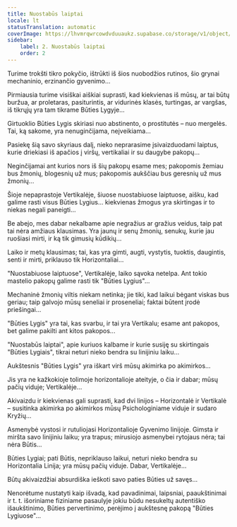 ```yaml
---
title: Nuostabūs laiptai
locale: lt
statusTranslation: automatic
coverImage: https://lhvmrqwrcowdvduuaukz.supabase.co/storage/v1/object/public/strapi-uploads/small_cover-tratado-de-psicologia-revolucionaria.webp-5e15e1cec4e0ebebcde5d7fc7565d8fd.webp
sidebar:
    label: 2. Nuostabūs laiptai
    order: 2
---
```

Turime trokšti tikro pokyčio, ištrūkti iš šios nuobodžios rutinos, šio grynai mechaninio, erzinančio gyvenimo...

Pirmiausia turime visiškai aiškiai suprasti, kad kiekvienas iš mūsų, ar tai būtų buržua, ar proletaras, pasiturintis, ar vidurinės klasės, turtingas, ar vargšas, iš tikrųjų yra tam tikrame Būties Lygyje...

Girtuoklio Būties Lygis skiriasi nuo abstinento, o prostitutės – nuo mergelės. Tai, ką sakome, yra nenuginčijama, neįveikiama...

Pasiekę šią savo skyriaus dalį, nieko neprarasime įsivaizduodami laiptus, kurie driekiasi iš apačios į viršų, vertikaliai ir su daugybe pakopų...

Neginčijamai ant kurios nors iš šių pakopų esame mes; pakopomis žemiau bus žmonių, blogesnių už mus; pakopomis aukščiau bus geresnių už mus žmonių...

Šioje nepaprastoje Vertikalėje, šiuose nuostabiuose laiptuose, aišku, kad galime rasti visus Būties Lygius... kiekvienas žmogus yra skirtingas ir to niekas negali paneigti...

Be abejo, mes dabar nekalbame apie negražius ar gražius veidus, taip pat tai nėra amžiaus klausimas. Yra jaunų ir senų žmonių, senukų, kurie jau ruošiasi mirti, ir ką tik gimusių kūdikių...

Laiko ir metų klausimas; tai, kas yra gimti, augti, vystytis, tuoktis, daugintis, senti ir mirti, priklauso tik Horizontaliai...

"Nuostabiuose laiptuose", Vertikalėje, laiko sąvoka netelpa. Ant tokio mastelio pakopų galime rasti tik "Būties Lygius"...

Mechaninė žmonių viltis niekam netinka; jie tiki, kad laikui bėgant viskas bus geriau; taip galvojo mūsų seneliai ir proseneliai; faktai būtent įrodė priešingai...

"Būties Lygis" yra tai, kas svarbu, ir tai yra Vertikalu; esame ant pakopos, bet galime pakilti ant kitos pakopos...

"Nuostabūs laiptai", apie kuriuos kalbame ir kurie susiję su skirtingais "Būties Lygiais", tikrai neturi nieko bendra su linijiniu laiku...

Aukštesnis "Būties Lygis" yra iškart virš mūsų akimirka po akimirkos...

Jis yra ne kažkokioje tolimoje horizontalioje ateityje, o čia ir dabar; mūsų pačių viduje; Vertikalėje...

Akivaizdu ir kiekvienas gali suprasti, kad dvi linijos – Horizontalė ir Vertikalė – susitinka akimirka po akimirkos mūsų Psichologiniame viduje ir sudaro Kryžių...

Asmenybė vystosi ir rutuliojasi Horizontalioje Gyvenimo linijoje. Gimsta ir miršta savo linijiniu laiku; yra trapus; mirusiojo asmenybei rytojaus nėra; tai nėra Būtis...

Būties Lygiai; pati Būtis, nepriklauso laikui, neturi nieko bendra su Horizontalia Linija; yra mūsų pačių viduje. Dabar, Vertikalėje...

Būtų akivaizdžiai absurdiška ieškoti savo paties Būties už savęs...

Nenorėtume nustatyti kaip išvadą, kad pavadinimai, laipsniai, paaukštinimai ir t. t. išoriniame fiziniame pasaulyje jokiu būdu nesukeltų autentiško išaukštinimo, Būties pervertinimo, perėjimo į aukštesnę pakopą "Būties Lygiuose"...

